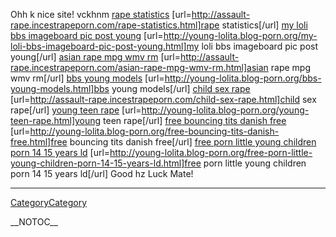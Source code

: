 
Ohh k nice site! vckhnm
<a href= http://assault-rape.incestrapeporn.com/rape-statistics.html >rape statistics</a> [url=http://assault-rape.incestrapeporn.com/rape-statistics.html]rape statistics[/url] <a href= http://young-lolita.blog-porn.org/my-loli-bbs-imageboard-pic-post-young.html >my loli bbs imageboard pic post young</a> [url=http://young-lolita.blog-porn.org/my-loli-bbs-imageboard-pic-post-young.html]my loli bbs imageboard pic post young[/url] <a href= http://assault-rape.incestrapeporn.com/asian-rape-mpg-wmv-rm.html >asian rape mpg wmv rm</a> [url=http://assault-rape.incestrapeporn.com/asian-rape-mpg-wmv-rm.html]asian rape mpg wmv rm[/url] <a href= http://young-lolita.blog-porn.org/bbs-young-models.html >bbs young models</a> [url=http://young-lolita.blog-porn.org/bbs-young-models.html]bbs young models[/url] <a href= http://assault-rape.incestrapeporn.com/child-sex-rape.html >child sex rape</a> [url=http://assault-rape.incestrapeporn.com/child-sex-rape.html]child sex rape[/url] <a href= http://young-lolita.blog-porn.org/young-teen-rape.html >young teen rape</a> [url=http://young-lolita.blog-porn.org/young-teen-rape.html]young teen rape[/url] <a href= http://young-lolita.blog-porn.org/free-bouncing-tits-danish-free.html >free bouncing tits danish free</a> [url=http://young-lolita.blog-porn.org/free-bouncing-tits-danish-free.html]free bouncing tits danish free[/url] <a href= http://young-lolita.blog-porn.org/free-porn-little-young-children-porn-14-15-years-ld.html >free porn little young children porn 14 15 years ld</a> [url=http://young-lolita.blog-porn.org/free-porn-little-young-children-porn-14-15-years-ld.html]free porn little young children porn 14 15 years ld[/url] 
Good hz Luck Mate!
----
[[CategoryCategory]]

__NOTOC__